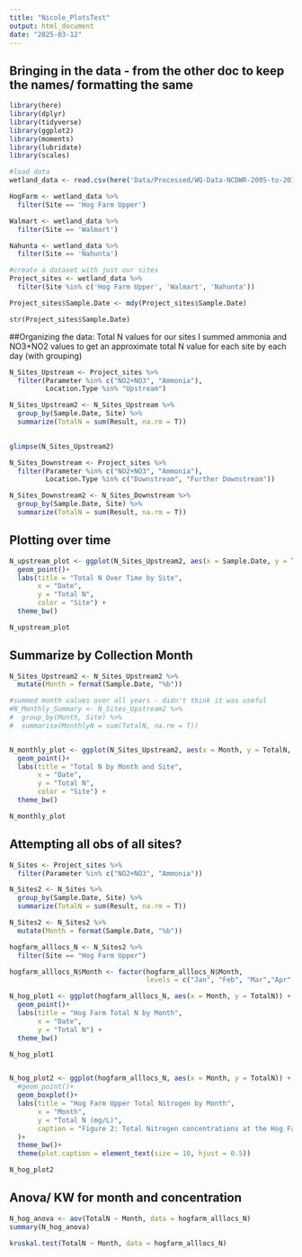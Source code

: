 ```yaml
---
title: "Nicole_PlotsTest"
output: html_document
date: "2025-03-12"
---
```


## Bringing in the data - from the other doc to keep the names/ formatting the same

```r
library(here)
library(dplyr)
library(tidyverse)
library(ggplot2)
library(moments)
library(lubridate)
library(scales)

#load data
wetland_data <- read.csv(here('Data/Processed/WQ-Data-NCDWR-2005-to-2015-NCSU-2015-to-2019.csv'))

HogFarm <- wetland_data %>%
  filter(Site == 'Hog Farm Upper')

Walmart <- wetland_data %>%
  filter(Site == 'Walmart')

Nahunta <- wetland_data %>%
  filter(Site == 'Nahunta')

#create a dataset with just our sites
Project_sites <- wetland_data %>%
  filter(Site %in% c('Hog Farm Upper', 'Walmart', 'Nahunta'))

Project_sites$Sample.Date <- mdy(Project_sites$Sample.Date)

str(Project_sites$Sample.Date)
```

##Organizing the data: Total N values for our sites
I summed ammonia and NO3+NO2 values to get an approximate total N value for each site by each day (with grouping)

```r
N_Sites_Upstream <- Project_sites %>% 
  filter(Parameter %in% c("NO2+NO3", "Ammonia"),
         Location.Type %in% "Upstream")

N_Sites_Upstream2 <- N_Sites_Upstream %>% 
  group_by(Sample.Date, Site) %>% 
  summarize(TotalN = sum(Result, na.rm = T))
  

glimpse(N_Sites_Upstream2)

N_Sites_Downstream <- Project_sites %>% 
  filter(Parameter %in% c("NO2+NO3", "Ammonia"),
         Location.Type %in% c("Downstream", "Further Downstream"))

N_Sites_Downstream2 <- N_Sites_Downstream %>% 
  group_by(Sample.Date, Site) %>% 
  summarize(TotalN = sum(Result, na.rm = T))


```

## Plotting over time

```r

N_upstream_plot <- ggplot(N_Sites_Upstream2, aes(x = Sample.Date, y = TotalN, color = Site, group = Site)) +
  geom_point()+
  labs(title = "Total N Over Time by Site",
       x = "Date",
       y = "Total N",
       color = "Site") +
  theme_bw()

N_upstream_plot

```

## Summarize by Collection Month

```r

N_Sites_Upstream2 <- N_Sites_Upstream2 %>%
  mutate(Month = format(Sample.Date, "%b"))

#summed month values over all years - didn't think it was useful
#N_Monthly_Summary <- N_Sites_Upstream2 %>% 
#  group_by(Month, Site) %>% 
#  summarise(MonthlyN = sum(TotalN, na.rm = T))


N_monthly_plot <- ggplot(N_Sites_Upstream2, aes(x = Month, y = TotalN, color = Site, group = Site)) +
  geom_point()+
  labs(title = "Total N by Month and Site",
       x = "Date",
       y = "Total N",
       color = "Site") +
  theme_bw()

N_monthly_plot

```

## Attempting all obs of all sites?

```r

N_Sites <- Project_sites %>% 
  filter(Parameter %in% c("NO2+NO3", "Ammonia"))

N_Sites2 <- N_Sites %>% 
  group_by(Sample.Date, Site) %>% 
  summarize(TotalN = sum(Result, na.rm = T))

N_Sites2 <- N_Sites2 %>%
  mutate(Month = format(Sample.Date, "%b"))

hogfarm_alllocs_N <- N_Sites2 %>% 
  filter(Site == "Hog Farm Upper")

hogfarm_alllocs_N$Month <- factor(hogfarm_alllocs_N$Month, 
                                  levels = c("Jan", "Feb", "Mar","Apr", "May", "Jun","Jul", "Aug", "Sep", "Oct", "Nov", "Dec"))

N_hog_plot1 <- ggplot(hogfarm_alllocs_N, aes(x = Month, y = TotalN)) +
  geom_point()+
  labs(title = "Hog Farm Total N by Month",
       x = "Date",
       y = "Total N") +
  theme_bw()

N_hog_plot1


N_hog_plot2 <- ggplot(hogfarm_alllocs_N, aes(x = Month, y = TotalN)) +
  #geom_point()+
  geom_boxplot()+
  labs(title = "Hog Farm Upper Total Nitrogen by Month",
       x = "Month",
       y = "Total N (mg/L)",
       caption = "Figure 2: Total Nitrogen concentrations at the Hog Farm Upper site over the course \n of the year. Summed ammonia, nitrate, and nitrite concentrations were used \n to represent the total nitrogen value. Monthly values included \n 'upstream', 'downstream', and 'further downstream' measurements."
  )+
  theme_bw()+
  theme(plot.caption = element_text(size = 10, hjust = 0.5))

N_hog_plot2

```

## Anova/ KW for month and concentration

```r

N_hog_anova <- aov(TotalN ~ Month, data = hogfarm_alllocs_N)
summary(N_hog_anova)

kruskal.test(TotalN ~ Month, data = hogfarm_alllocs_N)

```

